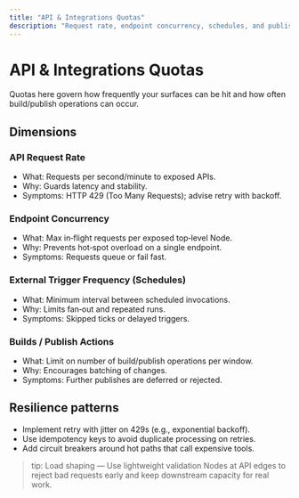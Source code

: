 ```yaml
---
title: "API & Integrations Quotas"
description: "Request rate, endpoint concurrency, schedules, and publishes"
---
```


# API & Integrations Quotas

Quotas here govern how frequently your surfaces can be hit and how often build/publish operations can occur.

## Dimensions

### API Request Rate
- What: Requests per second/minute to exposed APIs.
- Why: Guards latency and stability.
- Symptoms: HTTP 429 (Too Many Requests); advise retry with backoff.

### Endpoint Concurrency
- What: Max in‑flight requests per exposed top‑level Node.
- Why: Prevents hot‑spot overload on a single endpoint.
- Symptoms: Requests queue or fail fast.

### External Trigger Frequency (Schedules)
- What: Minimum interval between scheduled invocations.
- Why: Limits fan‑out and repeated runs.
- Symptoms: Skipped ticks or delayed triggers.

### Builds / Publish Actions
- What: Limit on number of build/publish operations per window.
- Why: Encourages batching of changes.
- Symptoms: Further publishes are deferred or rejected.

## Resilience patterns
- Implement retry with jitter on 429s (e.g., exponential backoff).
- Use idempotency keys to avoid duplicate processing on retries.
- Add circuit breakers around hot paths that call expensive tools.

> tip: Load shaping — Use lightweight validation Nodes at API edges to reject bad requests early and keep downstream capacity for real work.
